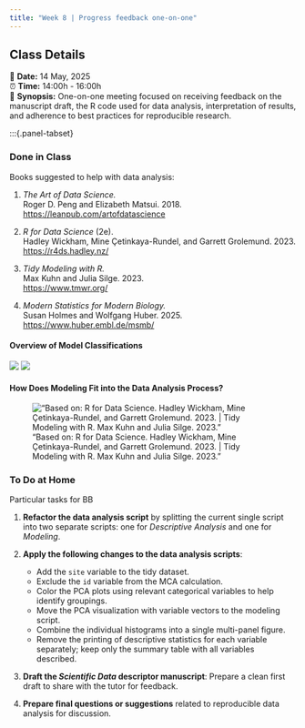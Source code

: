 ```yaml
---
title: "Week 8 | Progress feedback one-on-one"
---
```


::: {.callout-note}
## Class Details
📅 **Date:** 14 May, 2025  
⏰ **Time:** 14:00h - 16:00h   
📖 **Synopsis:** One-on-one meeting focused on receiving feedback on the manuscript draft, the R code used for data analysis, interpretation of results, and adherence to best practices for reproducible research.      
:::

:::{.panel-tabset}

### Done in Class

Books suggested to help with data analysis:

  1. *The Art of Data Science.*   
Roger D. Peng and Elizabeth Matsui. 2018.   
<https://leanpub.com/artofdatascience>   

  2. *R for Data Science* (2e).   
Hadley Wickham, Mine Çetinkaya-Rundel, and Garrett Grolemund. 2023.   
<https://r4ds.hadley.nz/>   
  
  3. *Tidy Modeling with R.*      
Max Kuhn and Julia Silge. 2023.   
<https://www.tmwr.org/>   

  4. *Modern Statistics for Modern Biology.*   
Susan Holmes and Wolfgang Huber. 2025.   
<https://www.huber.embl.de/msmb/>   


#### Overview of Model Classifications

![](pics/types_of_models.png)
![](pics/categories_of_models.png)

#### How Does Modeling Fit into the Data Analysis Process?

!["Based on: R for Data Science. Hadley Wickham, Mine Çetinkaya-Rundel, and Garrett Grolemund. 2023. | Tidy Modeling with R. Max Kuhn and Julia Silge. 2023."](pics/modelling_process.png)









### To Do at Home

Particular tasks for BB

1. **Refactor the data analysis script** by splitting the current single script into two separate scripts: one for *Descriptive Analysis* and one for *Modeling*.

2. **Apply the following changes to the data analysis scripts**:

   * Add the `site` variable to the tidy dataset.
   * Exclude the `id` variable from the MCA calculation.
   * Color the PCA plots using relevant categorical variables to help identify groupings.
   * Move the PCA visualization with variable vectors to the modeling script.
   * Combine the individual histograms into a single multi-panel figure.
   * Remove the printing of descriptive statistics for each variable separately; keep only the summary table with all variables described.

3. **Draft the *Scientific Data* descriptor manuscript**: Prepare a clean first draft to share with the tutor for feedback.

4. **Prepare final questions or suggestions** related to reproducible data analysis for discussion.


